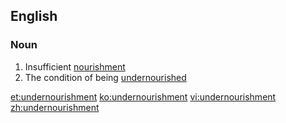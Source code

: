 ==English==
===Noun===
{{en-noun|-}}
# Insufficient [[nourishment]]
# The condition of being [[undernourished]]

[[et:undernourishment]]
[[ko:undernourishment]]
[[vi:undernourishment]]
[[zh:undernourishment]]